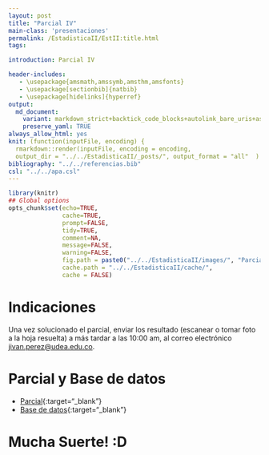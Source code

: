 ```yaml
---
layout: post
title: "Parcial IV"
main-class: 'presentaciones'
permalink: /EstadisticaII/EstII:title.html
tags:

introduction: Parcial IV

header-includes:
   - \usepackage{amsmath,amssymb,amsthm,amsfonts}
   - \usepackage[sectionbib]{natbib}
   - \usepackage[hidelinks]{hyperref}
output:
  md_document:
    variant: markdown_strict+backtick_code_blocks+autolink_bare_uris+ascii_identifiers+tex_math_single_backslash
    preserve_yaml: TRUE
always_allow_html: yes   
knit: (function(inputFile, encoding) {
  rmarkdown::render(inputFile, encoding = encoding,
  output_dir = "../../EstadisticaII/_posts/", output_format = "all"  ) })
bibliography: "../../referencias.bib"
csl: "../../apa.csl"
---
```


```r
library(knitr)
## Global options
opts_chunk$set(echo=TRUE,
               cache=TRUE,
               prompt=FALSE,
               tidy=TRUE,
               comment=NA,
               message=FALSE,
               warning=FALSE,
               fig.path = paste0("../../EstadisticaII/images/", "ParcialIV"),
               cache.path = "../../EstadisticaII/cache/",
               cache = FALSE)
```

# Indicaciones
Una vez solucionado el parcial, enviar los resultado (escanear o tomar foto a la hoja resuelta) a más tardar a las 10:00 am, al correo electrónico <a target="_blank" href="mailto:jivan.perez@udea.edu.co"> jivan.perez@udea.edu.co</a>. 

# Parcial y Base de datos
* [Parcial](https://github.com/jiperezga/jiperezga.github.io/raw/master/Dataset/Parcial/Parcial.pdf){:target="_blank"}
* [Base de datos](https://github.com/jiperezga/jiperezga.github.io/raw/master/Dataset/Parcial/BD_Trabajo.xlsx){:target="_blank"}

<h1> Mucha Suerte! :D </h1>

